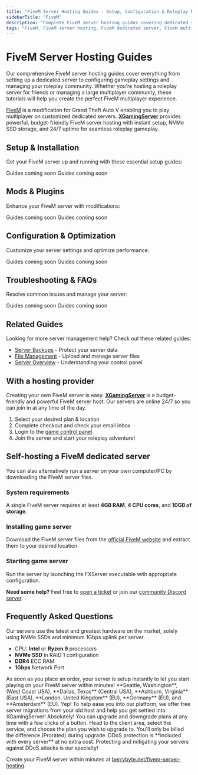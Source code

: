 ```yaml
---
title: "FiveM Server Hosting Guides - Setup, Configuration & Roleplay Management"
sidebarTitle: "FiveM"
description: "Complete FiveM server hosting guides covering dedicated server setup, configuration settings, resource management, and troubleshooting for the GTA V multiplayer modification."
tags: "FiveM, FiveM server hosting, FiveM dedicated server, FiveM multiplayer, GTA V roleplay"
---
```


# FiveM Server Hosting Guides

Our comprehensive FiveM server hosting guides cover everything from setting up a dedicated server to configuring gameplay settings and managing your roleplay community. Whether you're hosting a roleplay server for friends or managing a large multiplayer community, these tutorials will help you create the perfect FiveM multiplayer experience.

[FiveM](https://fivem.net/) is a modification for Grand Theft Auto V enabling you to play multiplayer on customized dedicated servers. **[XGamingServer](https://xgamingserver.com/fivem-server-hosting)** provides powerful, budget-friendly FiveM server hosting with instant setup, NVMe SSD storage, and 24/7 uptime for seamless roleplay gameplay.

## Setup & Installation

Get your FiveM server up and running with these essential setup guides:

<CardGroup cols={2}>
  <Card title="Server Setup" href="#" icon="server">
    Guides coming soon
  </Card>
  <Card title="Join Your Server" href="#" icon="users">
    Guides coming soon
  </Card>
</CardGroup>

## Mods & Plugins

Enhance your FiveM server with modifications:

<CardGroup cols={2}>
  <Card title="Installing Resources" href="#" icon="puzzle-piece">
    Guides coming soon
  </Card>
  <Card title="Popular Roleplay Resources" href="#" icon="car">
    Guides coming soon
  </Card>
</CardGroup>

## Configuration & Optimization

Customize your server settings and optimize performance:

<CardGroup cols={2}>
  <Card title="Server Configuration" href="#" icon="settings">
    Guides coming soon
  </Card>
  <Card title="Performance Optimization" href="#" icon="gauge">
    Guides coming soon
  </Card>
</CardGroup>

## Troubleshooting & FAQs

Resolve common issues and manage your server:

<CardGroup cols={2}>
  <Card title="Admin Commands" href="#" icon="terminal">
    Guides coming soon
  </Card>
  <Card title="Common Server Issues" href="#" icon="wrench">
    Guides coming soon
  </Card>
</CardGroup>

## Related Guides

Looking for more server management help? Check out these related guides:

- [Server Backups](/panel/backups) - Protect your server data
- [File Management](/panel/importing-files) - Upload and manage server files
- [Server Overview](/panel/overview) - Understanding your control panel

## With a hosting provider
Creating your own FiveM server is easy. **[XGamingServer](https://xgamingserver.com/fivem-server-hosting)** is a budget-friendly and powerful FiveM server host. Our servers are online 24/7 so you can join in at any time of the day.

1. Select your desired plan & location
2. Complete checkout and check your email inbox
3. Login to the [game control panel](https://game.xgamingserver.com)
4. Join the server and start your roleplay adventure!

## Self-hosting a FiveM dedicated server

You can also alternatively run a server on your own computer/PC by downloading the FiveM server files.

### System requirements

A single FiveM server requires at least **4GB RAM**, **4 CPU cores**, and **10GB of storage**.

### Installing game server

Download the FiveM server files from the [official FiveM website](https://runtime.fivem.net/artifacts/fivem/build_server_windows/master/) and extract them to your desired location.

### Starting game server

Run the server by launching the FXServer executable with appropriate configuration.

**Need some help?** Feel free to [open a ticket](https://xgamingserver.com/support) or join our [community Discord server](https://xgamingserver.com/discord).

## Frequently Asked Questions

<AccordionGroup>

<Accordion title="What are the specs on the servers?">
Our servers use the latest and greatest hardware on the market, solely using NVMe SSDs and minimum 1Gbps uplink per server.

- CPU: **Intel** or **Ryzen 9** processors
- **NVMe SSD** in RAID 1 configuration
- **DDR4** ECC RAM
- **1Gbps** Network Port
</Accordion>

<Accordion title="How long does setup take?">
As soon as you place an order, your server is setup instantly to let you start playing on your FiveM server within minutes!
</Accordion>

<Accordion title="What locations are the servers in?">
**Seattle, Washington**, (West Coast USA), **Dallas, Texas** (Central USA), **Ashburn, Virginia** (East USA), **London, United Kingdom** (EU), **Germany** (EU), and **Amsterdam** (EU).
</Accordion>

<Accordion title="Can I migrate my existing server to XGamingServer?">
Yep! To help ease you into our platform, we offer free server migrations from your old host and help you get settled into XGamingServer!
</Accordion>

<Accordion title="Can I upgrade/downgrade my server later on?">
Absolutely! You can upgrade and downgrade plans at any time with a few clicks of a button. Head to the client area, select the service, and choose the plan you wish to upgrade to. You'll only be billed the difference (Prorated) during upgrade.
</Accordion>

<Accordion title="Are the servers DDoS protected?">
DDoS protection is **included with every server** at no extra cost. Protecting and mitigating your servers against DDoS attacks is our specialty!
</Accordion>

</AccordionGroup>

Create your FiveM server within minutes at [berrybyte.net/fivem-server-hosting](https://xgamingserver.com/fivem-server-hosting).